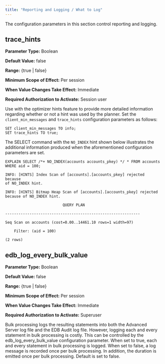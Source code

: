 ```yaml
---
title: "Reporting and Logging / What to Log"
---
```


<div id="reporting_and_logging_what_to_log" class="registered_link"></div>




The configuration parameters in this section control reporting and logging.

## trace_hints

**Parameter Type:** Boolean

**Default Value:** false

**Range:** {true | false}

**Minimum Scope of Effect:** Per session

**When Value Changes Take Effect:** Immediate

**Required Authorization to Activate:** Session user

Use with the optimizer hints feature to provide more detailed information regarding whether or not a hint was used by the planner. Set the `client_min_messages` and `trace_hints` configuration parameters as follows:

``` text
SET client_min_messages TO info;
SET trace_hints TO true;
```

The SELECT command with the `NO_INDEX` hint shown below illustrates the additional information produced when the aforementioned configuration parameters are set.

``` text
EXPLAIN SELECT /*+ NO_INDEX(accounts accounts_pkey) */ * FROM accounts WHERE aid = 100;

INFO: [HINTS] Index Scan of [accounts].[accounts_pkey] rejected because
of NO_INDEX hint.

INFO: [HINTS] Bitmap Heap Scan of [accounts].[accounts_pkey] rejected
because of NO_INDEX hint.

                          QUERY PLAN

-------------------------------------------------------------

Seq Scan on accounts (cost=0.00..14461.10 rows=1 width=97)

    Filter: (aid = 100)

(2 rows)
```

## edb_log_every_bulk_value

<div id="edb_log_every_bulk_value_1" class="registered_link"></div>

**Parameter Type:** Boolean

**Default Value:** false

**Range:** {true | false}

**Minimum Scope of Effect:** Per session

**When Value Changes Take Effect:** Immediate

**Required Authorization to Activate:** Superuser

Bulk processing logs the resulting statements into both the Advanced Server log file and the EDB Audit log file. However, logging each and every statement in bulk processing is costly. This can be controlled by the edb_log_every_bulk_value configuration parameter. When set to true, each and every statement in bulk processing is logged. When set to false, a log message is recorded once per bulk processing. In addition, the duration is emitted once per bulk processing. Default is set to false.
